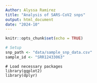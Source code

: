 ```yaml
---
Author: Alyssa Ramirez
title: "Analysis of SARS-CoV2 snps"
output: html_document
date: "2024-10"
---
```


```r
knitr::opts_chunk$set(echo = TRUE)
```



```r
# Setup
snp_path <- "data/sample_snp_data.csv"
sample_id <- "SRR12433063"
```

```nesessary
# Load necessary packages
library(ggplot2)
library(dplyr)
```

```r

```
